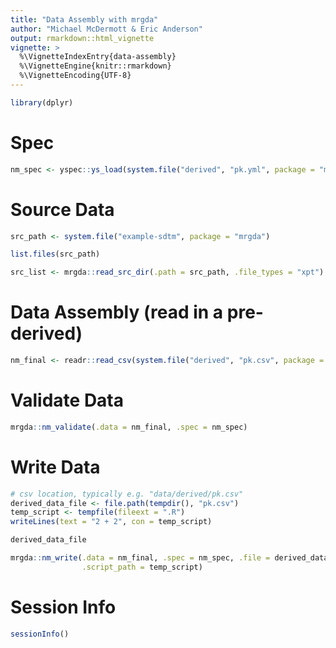 ```yaml
---
title: "Data Assembly with mrgda"
author: "Michael McDermott & Eric Anderson"
output: rmarkdown::html_vignette
vignette: >
  %\VignetteIndexEntry{data-assembly}
  %\VignetteEngine{knitr::rmarkdown}
  %\VignetteEncoding{UTF-8}
---
```



```r
library(dplyr)

```

# Spec

```r
nm_spec <- yspec::ys_load(system.file("derived", "pk.yml", package = "mrgda"))

```

# Source Data

```r
src_path <- system.file("example-sdtm", package = "mrgda")

list.files(src_path)

src_list <- mrgda::read_src_dir(.path = src_path, .file_types = "xpt")

```

# Data Assembly (read in a pre-derived)

```r

nm_final <- readr::read_csv(system.file("derived", "pk.csv", package = "mrgda"), na = ".")

```



# Validate Data

```r

mrgda::nm_validate(.data = nm_final, .spec = nm_spec)

```

# Write Data

```r

# csv location, typically e.g. "data/derived/pk.csv"
derived_data_file <- file.path(tempdir(), "pk.csv")
temp_script <- tempfile(fileext = ".R")
writeLines(text = "2 + 2", con = temp_script)

derived_data_file

mrgda::nm_write(.data = nm_final, .spec = nm_spec, .file = derived_data_file, 
                .script_path = temp_script)

```


# Session Info
```r
sessionInfo()
```
